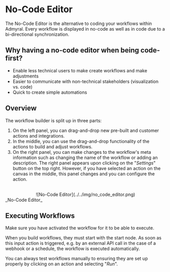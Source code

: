 # No-Code Editor

The No-Code Editor is the alternative to coding your workflows within Admyral. Every workflow is displayed in no-code as well as in code due to a bi-directional synchronization.

## Why having a no-code editor when being code-first?

-   Enable less technical users to make create workflows and make adjustments
-   Easier to communicate with non-technical stakeholders (visualization vs. code)
-   Quick to create simple automations

## Overview

The workflow builder is split up in three parts:

1. On the left panel, you can drag-and-drop new pre-built and customer actions and integrations.
2. In the middle, you can use the drag-and-drop functionality of the actions to build and adjust workflows.
3. On the right panel, you can make changes to the workflow's meta information such as changing the name of the workflow or adding an description. The right panel appears upon clicking on the "_Settings_" button on the top right.
   However, if you have selected an action on the canvas in the middle, this panel changes and you can configure the action.

<div align="center">
	<br />
	![No-Code Editor](../../img/no_code_editor.png)
</div>
_No-Code Editor_

## Executing Workflows


<Callout type="info">
	Make sure you have activated the workflow for it to be able to execute.
</Callout>

When you build workflows, they must start with the start node. As soon as this input action is triggered, e.g. by an external API call in the case of a webhook or a schedule,
the workflow is executed automatically.

You can always test workflows manually to ensuring they are set up properly by clicking on an action and selecting "_Run_".

